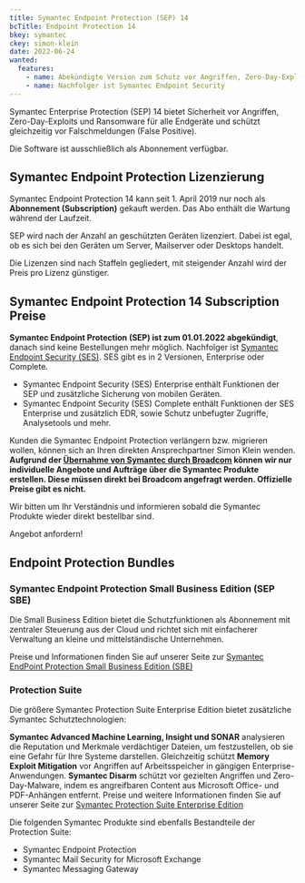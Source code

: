 ```yaml
---
title: Symantec Endpoint Protection (SEP) 14
bcTitle: Endpoint Protection 14
bkey: symantec
ckey: simon-klein
date: 2022-06-24
wanted:
  features:
    - name: Abekündigte Version zum Schutz vor Angriffen, Zero-Day-Exploits und Ransomware
    - name: Nachfolger ist Symantec Endpoint Security
---
```




<Intro>

  Symantec Enterprise Protection (SEP) 14 bietet Sicherheit vor Angriffen, Zero-Day-Exploits und Ransomware für alle Endgeräte und schützt gleichzeitig vor Falschmeldungen (False Positive).

  Die Software ist ausschließlich als Abonnement verfügbar.



</Intro>

<TOC />



## Symantec Endpoint Protection Lizenzierung

 Symantec Endpoint Protection 14 kann seit 1. April 2019 nur noch als **Abonnement (Subscription)** gekauft werden. Das Abo enthält die Wartung während der Laufzeit.

 SEP wird nach der Anzahl an geschützten Geräten lizenziert. Dabei ist egal, ob es sich bei den Geräten um Server, Mailserver oder Desktops handelt.

 Die Lizenzen sind nach Staffeln gegliedert, mit steigender Anzahl wird der Preis pro Lizenz günstiger.



## Symantec Endpoint Protection 14 Subscription Preise



<Info>

 **Symantec Endpoint Protection (SEP) ist zum 01.01.2022 abgekündigt**, danach sind keine Bestellungen mehr möglich. Nachfolger ist [Symantec Endpoint Security (SES)](/hersteller/symantec/endpoint-security/). SES gibt es in 2 Versionen, Enterprise oder Complete.

 - Symantec Endpoint Security (SES) Enterprise enthält Funktionen der SEP und zusätzliche Sicherung von mobilen Geräten.
 - Symantec Endpoint Security (SES) Complete enthält Funktionen der SES Enterprise und zusätzlich EDR, sowie Schutz unbefugter Zugriffe, Analysetools und mehr.

 Kunden die Symantec Endpoint Protection verlängern bzw. migrieren wollen, können sich an Ihren direkten Ansprechpartner Simon Klein wenden. **Aufgrund der [Übernahme von Symantec durch Broadcom](https://www.connect-professional.de/security/broadcom-kauft-enterprise-business-von-symantec.298161.html) können wir nur individuelle Angebote und Aufträge über die Symantec Produkte erstellen. Diese müssen direkt bei Broadcom angefragt werden. Offizielle Preise gibt es nicht.**

 Wir bitten um Ihr Verständnis und informieren sobald die Symantec Produkte wieder direkt bestellbar sind.

 Angebot anfordern!

</Info>



## Endpoint Protection Bundles


### Symantec Endpoint Protection Small Business Edition (SEP SBE)

  Die Small Business Edition bietet die Schutzfunktionen als Abonnement mit zentraler Steuerung aus der Cloud und richtet sich mit einfacherer Verwaltung an kleine und mittelständische Unternehmen.

  Preise und Informationen finden Sie auf unserer Seite zur [Symantec EndPoint Protection Small Business Edition (SBE)](/hersteller/symantec/endpoint-protection-14/small-business-edition/)


### Protection Suite

  Die größere Symantec Protection Suite Enterprise Edition bietet zusätzliche Symantec Schutztechnologien:

  **Symantec Advanced Machine Learning, Insight und SONAR** analysieren die Reputation und Merkmale verdächtiger Dateien, um festzustellen, ob sie eine Gefahr für Ihre Systeme darstellen. Gleichzeitig schützt **Memory Exploit Mitigation** vor Angriffen auf Arbeitsspeicher in gängigen Enterprise-Anwendungen. **Symantec Disarm** schützt vor gezielten Angriffen und Zero-Day-Malware, indem es angreifbaren Content aus Microsoft Office- und PDF-Anhängen entfernt. Preise und weitere Informationen finden Sie auf unserer Seite zur [Symantec Protection Suite Enterprise Edition](/hersteller/symantec/protection-suite-enterprise/)

  Die folgenden Symantec Produkte sind ebenfalls Bestandteile der Protection Suite:

 - Symantec Endpoint Protection
 - Symantec Mail Security for Microsoft Exchange
 - Symantec Messaging Gateway
